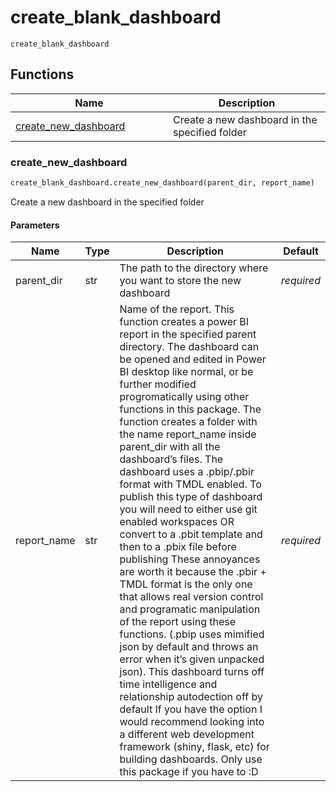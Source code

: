 # create_blank_dashboard { #powerbpy.create_blank_dashboard }

`create_blank_dashboard`



## Functions

| Name | Description |
| --- | --- |
| [create_new_dashboard](#powerbpy.create_blank_dashboard.create_new_dashboard) | Create a new dashboard in the specified folder |

### create_new_dashboard { #powerbpy.create_blank_dashboard.create_new_dashboard }

```python
create_blank_dashboard.create_new_dashboard(parent_dir, report_name)
```

Create a new dashboard in the specified folder

#### Parameters {.doc-section .doc-section-parameters}

| Name        | Type   | Description                                                                                                                                                                                                                                                                                                                                                                                                                                                                                                                                                                                                                                                                                                                                                                                                                                                                                                                                                                                                                                                                                                                                         | Default    |
|-------------|--------|-----------------------------------------------------------------------------------------------------------------------------------------------------------------------------------------------------------------------------------------------------------------------------------------------------------------------------------------------------------------------------------------------------------------------------------------------------------------------------------------------------------------------------------------------------------------------------------------------------------------------------------------------------------------------------------------------------------------------------------------------------------------------------------------------------------------------------------------------------------------------------------------------------------------------------------------------------------------------------------------------------------------------------------------------------------------------------------------------------------------------------------------------------|------------|
| parent_dir  | str    | The path to the directory where you want to store the new dashboard                                                                                                                                                                                                                                                                                                                                                                                                                                                                                                                                                                                                                                                                                                                                                                                                                                                                                                                                                                                                                                                                                 | _required_ |
| report_name | str    | Name of the report.  This function creates a power BI report in the specified parent directory. The dashboard can be opened and edited in Power BI desktop like normal, or be further modified progromatically using other functions in this package.  The function creates a folder with the name report_name inside parent_dir with all the dashboard's files.  The dashboard uses a .pbip/.pbir format with TMDL enabled.  To publish this type of dashboard you will need to either use git enabled workspaces OR convert to a .pbit template and then to a .pbix file before publishing These annoyances are worth it because the .pbir + TMDL format is the only one that allows real version control and programatic manipulation of the report using these functions.  (.pbip uses mimified json by default and throws an error when it's given unpacked json).   This dashboard turns off time intelligence and relationship autodection off by default  If you have the option I would recommend looking into a different web development framework (shiny, flask, etc) for building dashboards.  Only use this package if you have to :D | _required_ |